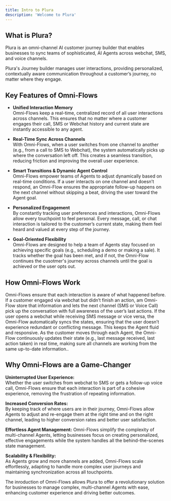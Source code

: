 ```yaml
---
title: Intro to Plura
description: 'Welcome to Plura'
---
```


## **What is Plura?**

Plura is an omni-channel AI customer journey builder that enables businesses to sync teams of sophisticated, AI Agents across webchat, SMS, and voice channels.

Plura's Journey builder manages user interactions, providing personalized, contextually aware communication throughout a customer’s journey, no matter where they engage.

## **Key Features of Omni-Flows**

* **Unified Interaction Memory**<br />
  Omni-Flows keep a real-time, centralized record of all user interactions across channels. This ensures that no matter where a customer engages their call, SMS or Webchat history and current state are instantly accessible to any agent.

* **Real-Time Sync Across Channels**<br />
  With Omni-Flows, when a user switches from one channel to another (e.g., from a call to SMS to Webchat), the system automatically picks up where the conversation left off. This creates a seamless transition, reducing friction and improving the overall user experience.

* **Smart Transitions & Dynamic Agent Control**<br />
  Omni-Flows empower teams of Agents to adjust dynamically based on real-time conditions. If a user interacts on one channel and doesn’t respond, an Omni-Flow ensures the appropriate follow-up happens on the next channel without skipping a beat, driving the user toward the Agent goal.

* **Personalized Engagement**<br />
  By constantly tracking user preferences and interactions, Omni-Flows allow every touchpoint to feel personal. Every message, call, or chat interaction is tailored to the customer’s current state, making them feel heard and valued at every step of the journey.

* **Goal-Oriented Flexibility**<br />
  Omni-Flows are designed to help a team of Agents stay focused on achieving specific goals (e.g., scheduling a demo or making a sale). It tracks whether the goal has been met, and if not, the Omni-Flow continues the cusotmer's journey across channels until the goal is achieved or the user opts out.

## **How Omni-Flows Work**

<Steps>
  <Step title="Contexual Continuity">
    Omni-Flows ensure that each interaction is aware of what happened before. If a customer engaged via webchat but didn’t finish an action, am Omni-Flow store that information and lets the next channel (SMS or Voice Call) pick up the conversation with full awareness of the user’s last actions.
  </Step>

  <Step title="Cross-Channel Syncing">
    If the user opens a webchat while receiving SMS message or vice versa, the Omni-Flow automatically syncs the states, ensuring that the user doesn’t experience redundant or conflicting message. This keeps the Agent fluid and responsive.
  </Step>

  <Step title="Dynamic Updates">
    As the customer moves through each Agent, the Omni-Flow continuously updates their state (e.g., last message received, last action taken) in real time, making sure all channels are working from the same up-to-date information..
  </Step>
</Steps>

## **Why Omni-Flows are a Game-Changer**

**Uninterrupted User Experience:**<br />
Whether the user switches from webchat to SMS or gets a follow-up voice call, Omni-Flows ensure that each interaction is part of a cohesive experience, removing the frustration of repeating information.

**Increased Conversion Rates:**<br />
By keeping track of where users are in their journey, Omni-Flows allow Agents to adjust and re-engage them at the right time and on the right channel, leading to higher conversion rates and better user satisfaction.

**Effortless Agent Management:**
Omni-Flows simplify the complexity of multi-channel Agents, letting businesses focus on creating personalized, effective engagements while the system handles all the behind-the-scenes state management.

**Scalability & Flexibility:**<br />
As Agents grow and more channels are added, Omni-Flows scale effortlessly, adapting to handle more complex user journeys and maintaining synchronization across all touchpoints.

The inroduction of Omni-Flows allows Plura to offer a revolutionary solution for businesses to manage complex, multi-channel Agents with ease, enhancing customer experience and driving better outcomes.